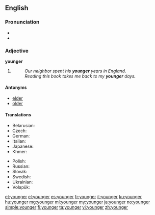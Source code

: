 ==English==

===Pronunciation===
* {{audio|en-us-younger.ogg|Audio (US)}}
* {{rhymes|ʌŋɡə(r)}}

===Adjective===
'''younger'''

# {{comparative of|[[young]]}}
#: ''Our neighbor spent his '''younger''' years in England.''
#: ''Reading this book takes me back to my '''younger''' days.''

====Antonyms====
* [[elder]]
* [[older]]

====Translations====
{{trans-top|in an earlier period of life}}
* Belarusian: {{t|be|малодшы|tr=malódšy|sc=Cyrl}}
* Czech: {{t|cs|mladší}}
* German: {{t-|de|jünger}}
* Italian: {{t-|it|minore}}
* Japanese: {{t|ja|年下|tr=とししたの, toshishita no|alt=年下の|sc=Jpan}}
* Khmer: {{t|km|ក្មេងជាង|tr=kmeeng jieng|sc=Khmr}}
{{trans-mid}}
* Polish: {{t|pl|młodszy}}
* Russian: {{t+|ru|младший|tr=mládšij}}
* Slovak: {{t|sk|mladší}}
* Swedish: {{t+|sv|yngre}}
* Ukrainian: {{t|uk|молодший|tr=molódšyj|sc=Cyrl}}
* Volapük: {{t|vo|yunikum}}
{{trans-bottom}}

[[et:younger]]
[[el:younger]]
[[es:younger]]
[[fr:younger]]
[[it:younger]]
[[ku:younger]]
[[hu:younger]]
[[mg:younger]]
[[ml:younger]]
[[my:younger]]
[[ja:younger]]
[[no:younger]]
[[simple:younger]]
[[fi:younger]]
[[ta:younger]]
[[vi:younger]]
[[zh:younger]]